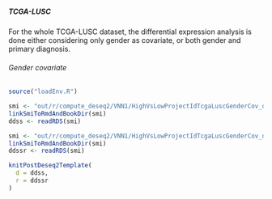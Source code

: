 ##### TCGA-LUSC {#resultsDeseq2Vnn1HighVsLowProjectIdTcgaLusc}

For the whole TCGA-LUSC dataset, the differential expression analysis is done either considering only gender as covariate, or both gender and primary diagnosis.

###### Gender covariate {#resultsDeseq2Vnn1HighVsLowProjectIdTcgaLuscGenderCov}

```r
source("loadEnv.R")

smi <- "out/r/compute_deseq2/VNN1/HighVsLowProjectIdTcgaLuscGenderCov_ddss.rds"
linkSmiToRmdAndBookDir(smi)
ddss <- readRDS(smi)

smi <- "out/r/compute_deseq2/VNN1/HighVsLowProjectIdTcgaLuscGenderCov_ddssr.rds"
linkSmiToRmdAndBookDir(smi)
ddssr <- readRDS(smi)

knitPostDeseq2Template(
  d = ddss,
  r = ddssr
)
```
